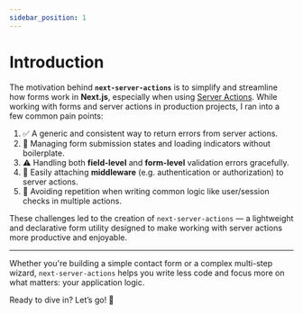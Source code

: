 ```yaml
---
sidebar_position: 1
---
```


# Introduction

The motivation behind **`next-server-actions`** is to simplify and streamline how forms work in **Next.js**, especially when using [Server Actions](https://nextjs.org/docs/app/building-your-application/data-fetching/server-actions). While working with forms and server actions in production projects, I ran into a few common pain points:

1. ✅ A generic and consistent way to return errors from server actions.
2. 🔄 Managing form submission states and loading indicators without boilerplate.
3. ⚠️ Handling both **field-level** and **form-level** validation errors gracefully.
4. 🧩 Easily attaching **middleware** (e.g. authentication or authorization) to server actions.
5. 🔁 Avoiding repetition when writing common logic like user/session checks in multiple actions.

These challenges led to the creation of `next-server-actions` — a lightweight and declarative form utility designed to make working with server actions more productive and enjoyable.

---

Whether you're building a simple contact form or a complex multi-step wizard, `next-server-actions` helps you write less code and focus more on what matters: your application logic.

Ready to dive in? Let’s go! 🚀
